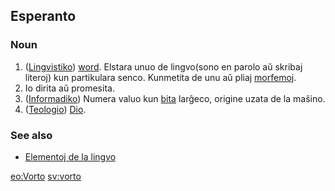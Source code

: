 ==Esperanto==
===Noun===

#([http://eo.wikipedia.org/wiki/lingvistiko Lingvistiko]) [[word]]. Elstara unuo de lingvo(sono en parolo aŭ skribaj literoj) kun partikulara senco. Kunmetita de unu aŭ pliaj [[morfemo]]j.
#Io dirita aŭ promesita.
#([[Informadiko]]) Numera valuo kun [[bito|bita]] larĝeco, origine uzata de la maŝino.
#([http://eo.wikipedia.org/wiki/Teologio Teologio]) [[Dio]]. 
<!--
==Translation==
*Dana: [[ord]]
*Finlanda: [[sana]]
*Franca: [[mot]], [[parole]]
*[http://eo.wikipedia.org/wiki/%C4%9Cermana_lingvo Ĝermana]: [[Wort]]
*[[Hebrea]]: [[מילה]]
*Hungara: [[szó]]
*[http://eo.wikipedia.org/wiki/Jido Jida]: [[װאָרט]]
*Korea: '''1''' [[낱말]] (natmal), [[단어]] (daneo) '''2''' [[말]] (mal)
*Nederlanda: [[woord]]
*Portugala: '''1~4''' [[palavra]], '''1''' [[vocábulo]], '''4''' [[verbo]]
*Sveda: [[ord]]
-->
===See also===

*[http://eo.wikipedia.org/wiki/elemento Elementoj de la lingvo]

[[eo:Vorto]]
[[sv:vorto]]